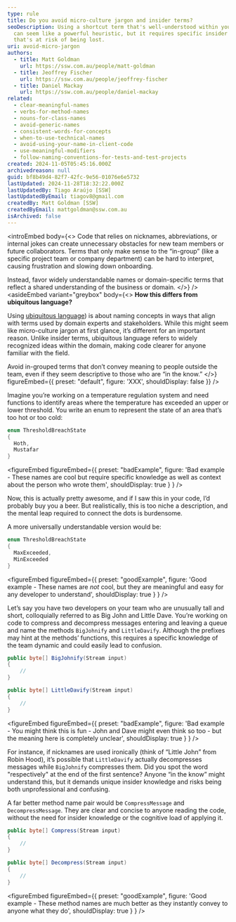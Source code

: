 ```yaml
---
type: rule
title: Do you avoid micro-culture jargon and insider terms?
seoDescription: Using a shortcut term that's well-understood within your team
  can seem like a powerful heuristic, but it requires specific insider knowledge
  that's at risk of being lost.
uri: avoid-micro-jargon
authors:
  - title: Matt Goldman
    url: https://ssw.com.au/people/matt-goldman
  - title: Jeoffrey Fischer
    url: https://ssw.com.au/people/jeoffrey-fischer
  - title: Daniel Mackay
    url: https://ssw.com.au/people/daniel-mackay
related:
  - clear-meaningful-names
  - verbs-for-method-names
  - nouns-for-class-names
  - avoid-generic-names
  - consistent-words-for-concepts
  - when-to-use-technical-names
  - avoid-using-your-name-in-client-code
  - use-meaningful-modifiers
  - follow-naming-conventions-for-tests-and-test-projects
created: 2024-11-05T05:45:16.000Z
archivedreason: null
guid: bf8b49d4-82f7-42fc-9e56-01076e6e5732
lastUpdated: 2024-11-28T18:32:22.000Z
lastUpdatedBy: Tiago Araújo [SSW]
lastUpdatedByEmail: tiagov8@gmail.com
createdBy: Matt Goldman [SSW]
createdByEmail: mattgoldman@ssw.com.au
isArchived: false
---
```


<introEmbed
  body={<>
Code that relies on nicknames, abbreviations, or internal jokes can create unnecessary obstacles for new team members or future collaborators. Terms that only make sense to the “in-group” (like a specific project team or company department) can be hard to interpret, causing frustration and slowing down onboarding.

Instead, favor widely understandable names or domain-specific terms that reflect a shared understanding of the business or domain.
  </>}
/>
<asideEmbed
  variant="greybox"
  body={<>
    **How this differs from ubiquitous language?**

Using [ubiquitous language](/ubiquitous-language)) is about naming concepts in ways that align with terms used by domain experts and stakeholders. While this might seem like micro-culture jargon at first glance, it’s different for an important reason. Unlike insider terms, ubiquitous language refers to widely recognized ideas within the domain, making code clearer for anyone familiar with the field.

Avoid in-grouped terms that don’t convey meaning to people outside the team, even if they seem descriptive to those who are “in the know.”
  </>}
  figureEmbed={{
    preset: "default",
    figure: 'XXX',
    shouldDisplay: false
  }}
/>

Imagine you’re working on a temperature regulation system and need functions to identify areas where the temperature has exceeded an upper or lower threshold. You write an enum to represent the state of an area that’s too hot or too cold:

```csharp
enum ThresholdBreachState
{
  Hoth,
  Mustafar
}
```

<figureEmbed figureEmbed={{
  preset: "badExample",
  figure: 'Bad example - These names are cool but require specific knowledge as well as context about the person who wrote them',
  shouldDisplay: true
} } />


Now, this is actually pretty awesome, and if I saw this in your code, I’d probably buy you a beer. But realistically, this is too niche a description, and the mental leap required to connect the dots is burdensome.

A more universally understandable version would be:

```csharp
enum ThresholdBreachState
{
  MaxExceeded,
  MinExceeded
}
```

<figureEmbed figureEmbed={{
  preset: "goodExample",
  figure: 'Good example - These names are _not_ cool, but they are meaningful and easy for any developer to understand',
  shouldDisplay: true
} } />


Let’s say you have two developers on your team who are unusually tall and short, colloquially referred to as Big John and Little Dave. You’re working on code to compress and decompress messages entering and leaving a queue and name the methods `BigJohnify` and `LittleDavify`. Although the prefixes may hint at the methods’ functions, this requires a specific knowledge of the team dynamic and could easily lead to confusion.

```csharp
public byte[] BigJohnify(Stream input)
{
    //
}

public byte[] LittleDavify(Stream input)
{
    //
}
```

<figureEmbed figureEmbed={{
  preset: "badExample",
  figure: 'Bad example - You might think this is fun - John and Dave might even think so too - but the meaning here is completely unclear',
  shouldDisplay: true
} } />


For instance, if nicknames are used ironically (think of “Little John” from Robin Hood), it’s possible that `LittleDavify` actually decompresses messages while `BigJohnify` compresses them. Did you spot the word "respectively" at the end of the first sentence? Anyone “in the know” might understand this, but it demands unique insider knowledge and risks being both unprofessional and confusing.

A far better method name pair would be `CompressMessage` and `DecompressMessage`. They are clear and concise to anyone reading the code, without the need for insider knowledge or the cognitive load of applying it.

```csharp
public byte[] Compress(Stream input)
{
    //
}

public byte[] Decompress(Stream input)
{
    //
}
```

<figureEmbed figureEmbed={{
  preset: "goodExample",
  figure: 'Good example - These method names are much better as they instantly convey to anyone what they do',
  shouldDisplay: true
} } />
